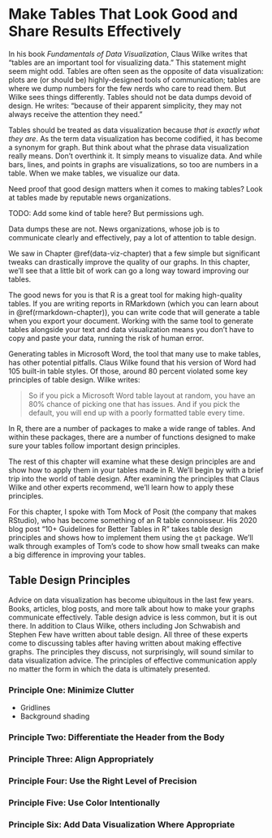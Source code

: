 # Make Tables That Look Good and Share Results Effectively 

In his book *Fundamentals of Data Visualization*, Claus Wilke writes that "tables are an important tool for visualizing data." This statement might seem might odd. Tables are often seen as the opposite of data visualization: plots are (or should be) highly-designed tools of communication; tables are where we dump numbers for the few nerds who care to read them. But Wilke sees things differently. Tables should not be data dumps devoid of design. He writes: "because of their apparent simplicity, they may not always receive the attention they need." 

Tables should be treated as data visualization because *that is exactly what they are*. As the term data visualization has become codified, it has become a synonym for graph. But think about what the phrase data visualization really means. Don't overthink it. It simply means to visualize data. And while bars, lines, and points in graphs are visualizations, so too are numbers in a table. When we make tables, we visualize our data. 

Need proof that good design matters when it comes to making tables? Look at tables made by reputable news organizations.

TODO: Add some kind of table here? But permissions ugh.

Data dumps these are not. News organizations, whose job is to communicate clearly and effectively, pay a lot of attention to table design. 

We saw in Chapter \@ref(data-viz-chapter) that a few simple but significant tweaks can drastically improve the quality of our graphs. In this chapter, we'll see that a little bit of work can go a long way toward improving our tables. 

The good news for you is that R is a great tool for making high-quality tables. If you are writing reports in RMarkdown (which you can learn about in \@ref(rmarkdown-chapter)), you can write code that will generate a table when you export your document. Working with the same tool to generate tables alongside your text and data visualization means you don't have to copy and paste your data, running the risk of human error. 

Generating tables in Microsoft Word, the tool that many use to make tables, has other potential pitfalls. Claus Wilke found that his version of Word had 105 built-in table styles. Of those, around 80 percent violated some key principles of table design. Wilke writes: 

> So if you pick a Microsoft Word table layout at random, you have an 80% chance of picking one that has issues. And if you pick the default, you will end up with a poorly formatted table every time.

In R, there are a number of packages to make a wide range of tables. And within these packages, there are a number of functions designed to make sure your tables follow important design principles. 

The rest of this chapter will examine what these design principles are and show how to apply them in your tables made in R. We'll begin by with a brief trip into the world of table design. After examining the principles that Claus Wilke and other experts recommend, we'll learn how to apply these principles. 

For this chapter, I spoke with Tom Mock of Posit (the company that makes RStudio), who has become something of an R table connoisseur. His 2020 blog post "10+ Guidelines for Better Tables in R" takes table design principles and shows how to implement them using the `gt` package. We'll walk through examples of Tom's code to show how small tweaks can make a big difference in improving your tables.

## Table Design Principles {-}

Advice on data visualization has become ubiquitous in the last few years. Books, articles, blog posts, and more talk about how to make your graphs communicate effectively. Table design advice is less common, but it is out there. In addition to Claus Wilke, others including Jon Schwabish and Stephen Few have written about table design. All three of these experts come to discussing tables after having written about making effective graphs. The principles they discuss, not surprisingly, will sound similar to data visualization advice. The principles of effective communication apply no matter the form in which the data is ultimately presented. 

### Principle One: Minimize Clutter

- Gridlines
- Background shading

### Principle Two: Differentiate the Header from the Body

### Principle Three: Align Appropriately

### Principle Four: Use the Right Level of Precision

### Principle Five: Use Color Intentionally

### Principle Six: Add Data Visualization Where Appropriate